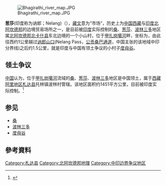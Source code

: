 {{Infobox Indian Jurisdiction 
|  native_name = 葱莎（Congsa）
|  type = city 
|  latd = 31.112639 | longd = 79.004472
|  state_name = [[北阿坎德邦|北阿坎德邦]]
|  district = 北卡什县
|  leader_title = 
|  leader_name = 
|  altitude = 3819
|  population_as_of =  
|  population_total = 
|  population_density = 
|  area_magnitude= sq. km 
|  area_total =  
|  area_telephone =  
|  postal_code = 
|  vehicle_code_range = 
|  sex_ratio = 
|  unlocode = 
|  website = 
|  footnotes = 
}}

[[Image:Bhagirathi_river_map.JPG|right]]

'''葱莎'''(印度称为讷郎；Nelang)（{{bo|z=རྒྱལ|w=Tshong-sa|}}），[[藏文|藏文]]意为“市场”，历史上为[[中国|中国]][[西藏|西藏]]与[[印度|印度]][[北阿坎德邦|北阿坎德邦]]的边境贸易场所之一，是目前被[[印度|印度]]实际控制的[[桑_(札达县)|桑]]、[[葱莎|葱莎]]、[[波林三多|波林三多]]地区属[[北阿坎德邦|北阿坎德邦]][[北卡什县|北卡什县]]东北边境的一个小山村，位于[[甲扎岗噶河|甲扎岗噶河]]畔，坐标为{{coord|31|06|45.5|N|79|00|16.1|E}}，由此往西约1公里越过[[讷郎山口|讷郎山口]](Nelang Pass，[[公贡桑巴通道|公贡桑巴通道]]，中国主张的该地域中印分界线)之后约1.5公里，就是印度与中国有领土争议的小村子[[度母谷|度母谷]]。

==领土争议 ==
[[中国|中国]]认为，位于[[甲扎岗噶河|甲扎岗噶河]]流域的[[桑_(札达县)|桑]]、[[葱莎|葱莎]]、[[波林三多|波林三多]]地区是中国领土，属于[[西藏|西藏]][[阿里地区|阿里地区]][[札达县|札达县]]托林镇波林村管辖。该地区面积约1451平方公里，目前被印度实际控制。<ref name="info.cndsi.com">{{cite news|author=采编|title=中印边境自卫反击作战史|url=http://info.cndsi.com/html/20051126/1747142842.html|accessdate=2005-11-26|website=中国国防资讯网|date=2005-11-26|deadurl=yes|archiveurl=https://web.archive.org/web/20090626012530/http://info.cndsi.com/html/20051126/1747142842.html|archivedate=2009-06-26}}</ref>

== 参见 ==
* [[桑_(札达县)|桑]]
* [[波林三多|波林三多]]
* [[度母谷|度母谷]]

==參考資料==
{{Reflist}}

{{india-geo-stub}}

[[Category:札达县|Category:札达县]]
[[Category:北阿坎德邦地理|Category:北阿坎德邦地理]]
[[Category:中印边界争议地区|Category:中印边界争议地区]]